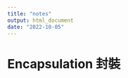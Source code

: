 ```yaml
---
title: "notes"
output: html_document
date: "2022-10-05"
---
```


# Encapsulation 封裝
```r

```

```r

```


